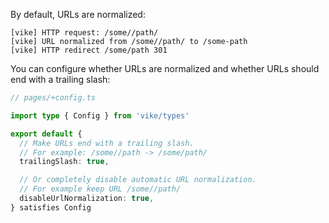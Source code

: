 
By default, URLs are normalized:

```
[vike] HTTP request: /some//path/
[vike] URL normalized from /some//path/ to /some-path
[vike] HTTP redirect /some/path 301
```

You can configure whether URLs are normalized and whether URLs should end with a trailing slash:

```ts
// pages/+config.ts

import type { Config } from 'vike/types'

export default {
  // Make URLs end with a trailing slash.
  // For example: /some//path -> /some/path/
  trailingSlash: true,

  // Or completely disable automatic URL normalization.
  // For example keep URL /some//path/
  disableUrlNormalization: true,
} satisfies Config
```
